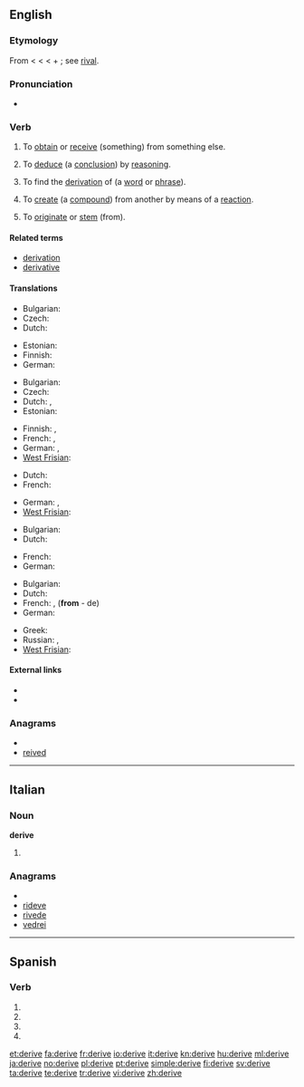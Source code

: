 {{wikipedia|dab=derive}}
{{also|derivé|dérivé}}
==English==

===Etymology===
From {{etyl|enm}} {{term|deriven}} < {{etyl|fro}} {{term|deriver}} < {{etyl|la}} {{term|derivare||to lead, turn, or draw off (a liquid), draw off, derive}} < {{term|de||away}} + {{term|rivus||a stream}}; see [[rival]].

===Pronunciation===
* {{audio|en-us-derive.ogg|Audio (US)}}

===Verb===
{{en-verb|deriv|ing}}
{{rfex}}

# {{context|transitive}} To [[obtain]] or [[receive]] (something) from something else.
# {{context|transitive|logic}} To [[deduce]] (a [[conclusion]]) by [[reasoning]].
# {{context|transitive|linguistics}} To find the [[derivation]] of (a [[word]] or [[phrase]]).
# {{context|transitive|chemistry}} To [[create]] (a [[compound]]) from another by means of a [[reaction]].
# {{context|intransitive}} To [[originate]] or [[stem]] (from).

====Related terms====
* [[derivation]]
* [[derivative]]

====Translations====
{{trans-top|obtain (something) from something else}}
* Bulgarian: {{t|bg|добивам}}
* Czech: {{t+|cs|získat}}
* Dutch: {{t+|nl|afleiden}}
{{trans-mid}}
* Estonian: {{t|et|tuletama}}
* Finnish: {{t+|fi|johtaa}}
* German: {{t+|de|erlangen}}
{{trans-bottom}}

{{trans-top|deduce (a conclusion) by reasoning}}
* Bulgarian: {{t+|bg|извличам}}
* Czech: {{t-|cs|odvodit}}
* Dutch: {{t+|nl|afleiden}}, {{t|nl|deduceren}}
* Estonian: {{t|et|tuletama}}
{{trans-mid}}
* Finnish: {{t+|fi|johtaa}}, {{t+|fi|päätellä}}
* French: {{t+|fr|déduire}},  {{t+|fr|conclure}}
* German: {{t+|de|herleiten}}, {{t+|de|ableiten}}
* [[West Frisian]]: {{t|fy|ôfliede|xs=West Frisian}}
{{trans-bottom}}

{{trans-top|find the derivation of (a word or phrase)}}
* Dutch: {{t+|nl|afleiden}}
* French: {{t+|fr|dériver}}
{{trans-mid}}
* German: {{t+|de|herleiten}}, {{t+|de|ableiten}}
* [[West Frisian]]: {{t|fy|ôfliede|xs=West Frisian}}
{{trans-bottom}}

{{trans-top|create (a compound) from another by means of a reaction}}
* Bulgarian: {{t|bg|добивам}}
* Dutch: {{t+|nl|afleiden}}
{{trans-mid}}
* French: {{t+|fr|dériver}}
* German: {{t+|de|ableiten}}
{{trans-bottom}}

{{trans-top|originate (from)}}
* Bulgarian: {{t|bg|произхождам}}
* Dutch: {{t-|nl|ontstaan}}
* French: {{t+|fr|dériver}}, {{t+|fr|découler}} ('''from''' - de)
* German: {{t+|de|abstammen}}
{{trans-mid}}
* Greek: {{t|el|proerxetai}}
* Russian: {{t+|ru|происходить|tr=proisxodít'}} {{impf}},  {{t+|ru|произойти|tr=proizojtí}} {{pf}}
* [[West Frisian]]: {{t|fy|ôfstamje|xs=West Frisian}}
{{trans-bottom}}

====External links====
* {{R:Webster 1913}}
* {{R:Century 1911}}

===Anagrams===
* {{alphagram|deeirv}}
* [[reived#English|reived]]

----

==Italian==

===Noun===
'''derive''' {{f}} {{plural}}

# {{plural of|deriva|lang=Italian}}

===Anagrams===
* {{alphagram|deeirv}}
* [[rideve#Italian|rideve]]
* [[rivede#Italian|rivede]]
* [[vedrei#Italian|vedrei]]

----

==Spanish==

===Verb===
{{es-verb-form|derivar}}

# {{es-verb form of|ending=ar|mood=imperative|pers=2|formal=yes|number=singular|[[derivar]]}}
# {{es-verb form of|ending=ar|mood=subjunctive|tense=present|pers=1|number=singular|[[derivar]]}}
# {{es-verb form of|ending=ar|mood=subjunctive|tense=present|pers=2|formal=yes|number=singular|[[derivar]]}}
# {{es-verb form of|ending=ar|mood=subjunctive|tense=present|pers=3|number=singular|[[derivar]]}}

[[et:derive]]
[[fa:derive]]
[[fr:derive]]
[[io:derive]]
[[it:derive]]
[[kn:derive]]
[[hu:derive]]
[[ml:derive]]
[[ja:derive]]
[[no:derive]]
[[pl:derive]]
[[pt:derive]]
[[simple:derive]]
[[fi:derive]]
[[sv:derive]]
[[ta:derive]]
[[te:derive]]
[[tr:derive]]
[[vi:derive]]
[[zh:derive]]
